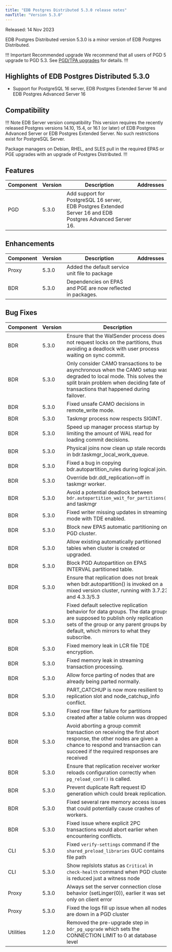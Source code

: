 ```yaml
---
title: "EDB Postgres Distributed 5.3.0 release notes"
navTitle: "Version 5.3.0"
---
```


Released: 14 Nov 2023

EDB Postgres Distributed version 5.3.0 is a minor version of EDB Postgres Distributed.

!!! Important Recommended upgrade
We recommend that all users of PGD 5 upgrade to PGD 5.3. See [PGD/TPA upgrades](../upgrades/tpa_overview) for details.
!!!

## Highlights of EDB Postgres Distributed 5.3.0

* Support for PostgreSQL 16 server, EDB Postgres Extended Server 16 and EDB Postgres Advanced Server 16

## Compatibility

!!! Note EDB Server version compatibility
This version requires the recently released Postgres versions 14.10, 15.4,
or 16.1 (or later) of EDB Postgres Advanced Server or EDB Postgres Extended
Server. No such restrictions exist for PostgreSQL Server.

Package managers on Debian, RHEL, and SLES pull in the required EPAS or PGE
upgrades with an upgrade of Postgres Distributed.
!!!

## Features

| Component | Version | Description  | Addresses |
|-----------|---------|-------------|-----------|
| PGD | 5.3.0 | Add support for PostgreSQL 16 server, EDB Postgres Extended Server 16 and EDB Postgres Advanced Server 16. | |

## Enhancements

| Component | Version  |Description | Addresses |
|-----------|---------|-------------|-----------|
| Proxy     | 5.3.0   | Added the default service unit file to package | |
| BDR       | 5.3.0   | Dependencies on EPAS and PGE are now reflected in packages. | |

## Bug Fixes

| Component | Version |Description  | Addresses |
|-----------|---------|-------------|-----------|
| BDR       | 5.3.0   | Ensure that the WalSender process does not request locks on the partitions, thus avoiding a deadlock with user process waiting on sync commit. | RT97952 |
| BDR       | 5.3.0   | Only consider CAMO transactions to be asynchronous when the CAMO setup was degraded to local mode. This solves the split brain problem when deciding fate of transactions that happened during failover. | RT78928 |
| BDR       | 5.3.0   | Fixed unsafe CAMO decisions in remote_write mode. ||
| BDR       | 5.3.0   | Taskmgr process now respects SIGINT. ||
| BDR       | 5.3.0   | Speed up manager process startup by limiting the amount of WAL read for loading commit decisions. ||
| BDR       | 5.3.0   | Physical joins now clean up stale records in bdr.taskmgr_local_work_queue. ||
| BDR       | 5.3.0   | Fixed a bug in copying bdr.autopartition_rules during logical join. ||
| BDR       | 5.3.0   | Override bdr.ddl_replication=off in taskmgr worker. ||
| BDR       | 5.3.0   | Avoid a potential deadlock between `bdr.autopartition_wait_for_partitions()` and taskmgr||
| BDR       | 5.3.0   | Fixed writer missing updates in streaming mode with TDE enabled. ||
| BDR       | 5.3.0   | Block new EPAS automatic partitioning on PGD cluster. ||
| BDR       | 5.3.0   | Allow existing automatically partitioned tables when cluster is created or upgraded. ||
| BDR       | 5.3.0   | Block PGD Autopartition on EPAS INTERVAL partitioned table. ||
| BDR       | 5.3.0   | Ensure that replication does not break when bdr.autopartition() is invoked on a mixed version cluster, running with 3.7.23 and 4.3.3/5.3 ||
| BDR       | 5.3.0   | Fixed default selective replication behavior for data groups. The data groups are supposed to publish only replication sets of the group or any parent groups by default, which mirrors to what they subscribe. ||
| BDR       | 5.3.0   | Fixed memory leak in LCR file TDE encryption. ||
| BDR       | 5.3.0   | Fixed memory leak in streaming transaction processing. ||
| BDR       | 5.3.0   | Allow force parting of nodes that are already being parted normally. ||
| BDR       | 5.3.0   | PART_CATCHUP is now more resilient to replication slot and node_catchup_info conflict. ||
| BDR       | 5.3.0   | Fixed row filter failure for partitions created after a table column was dropped | RT95149 |
| BDR       | 5.3.0   | Avoid aborting a group commit transaction on receiving the first abort response, the other nodes are given a chance to respond and transaction can succeed if the required responses are received ||
| BDR       | 5.3.0   | Ensure that replication receiver worker reloads configuration correctly when `pg_reload_conf()` is called. ||
| BDR       | 5.3.0   | Prevent duplicate Raft request ID generation which could break replication. ||
| BDR       | 5.3.0   | Fixed several rare memory access issues that could potentially cause crashes of workers. ||
| BDR       | 5.3.0   | Fixed issue where explicit 2PC transactions would abort earlier when encountering conflicts. | RT92897 |
| CLI       | 5.3.0   | Fixed `verify-settings` command if the `shared_preload_libraries` GUC contains file path ||
| CLI       | 5.3.0   | Show replslots status as `Critical` in `check-health` command when PGD cluster is reduced just a witness node | |
| Proxy     | 5.3.0   | Always set the server connection close behavior (setLinger(0)), earlier it was set only on client error | |
| Proxy     | 5.3.0   | Fixed the logs fill up issue when all nodes are down in a PGD cluster | |
| Utilities | 1.2.0   | Removed the pre-upgrade step in `bdr_pg_upgrade` which sets the CONNECTION LIMIT to 0 at database level | |

